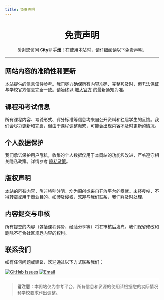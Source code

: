 ```yaml
---
title: 免责声明
---
```


<div align="center" style={{ lineHeight: '1.5', fontSize: '0.9rem' }}>
    <h1 style={{ marginBottom: '0.5rem', fontSize: '2.5rem', background: 'linear-gradient(90deg, #de6f31, #da542b, #bf1846, #9f0c43)', WebkitBackgroundClip: 'text', WebkitTextFillColor: 'transparent' }}><strong>免责声明</strong></h1>
    <p className={styles.subtitle}>
        感谢您访问 <strong>CityU 手册</strong>！在使用本站时，请仔细阅读以下免责声明。
    </p>
</div>

---

## **网站内容的准确性和更新**

本站提供的信息仅供参考。我们尽力确保所有内容准确、完整和及时，但无法保证与学校官方信息完全一致。请始终以 [城大官方](https://www.cityu.edu.hk/) 的最新通知为准。

## **课程和考试信息**

所有课程内容、考试形式、评分标准等信息均来自公开资料和往届学生的反馈。我们会尽力更新和完善，但由于课程调整频繁，可能会出现内容不及时更新的情况。

## **个人数据保护**

我们承诺保护用户隐私，收集的个人数据仅用于本网站的功能和改进，严格遵守相关隐私政策。详情参考 [隐私政策](./privacy-policy)。

## **版权声明**

本站的所有内容，除非特别注明，均为原创或来自开放平台的贡献。未经授权，不得转载或用于商业目的。如涉及侵权，欢迎与我们联系，我们将及时处理。

## **内容提交与审核**

所有提交的内容（包括课程评价、经验分享等）将在审核后发布。我们保留修改和删除不符合社区规范内容的权利。

## **联系我们**

如有任何问题或建议，欢迎通过以下方式联系我们：

[//]: # ([![Telegram]&#40;https://img.shields.io/badge/Telegram-Chat-blue?logo=telegram&style=flat-square&#41;]&#40;https://t.me/cityuhk&#41;)

[![GitHub Issues](https://img.shields.io/badge/GitHub-Submit%20Issue-green?logo=github&style=flat-square)](https://github.com/penjc/CityU/issues)
[![Email](https://img.shields.io/badge/Email-contact%40cityuhk.cn-orange?logo=gmail&style=flat-square)](mailto:contact@cityuhk.cn)


---

> **请注意**：本网站仅为参考平台，所有信息和资源的使用请根据您的实际情况和学校要求作出调整。
